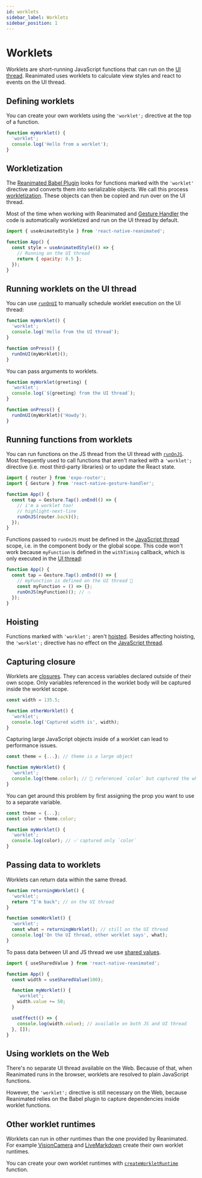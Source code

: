```yaml
---
id: worklets
sidebar_label: Worklets
sidebar_position: 1
---
```


# Worklets

Worklets are short-running JavaScript functions that can run on the [UI thread](/docs/fundamentals/glossary#ui-thread). Reanimated uses worklets to calculate view styles and react to events on the UI thread.

## Defining worklets

You can create your own worklets using the `'worklet';` directive at the top of a function.

```javascript
function myWorklet() {
  'worklet';
  console.log('Hello from a worklet');
}
```

## Workletization

The [Reanimated Babel Plugin](https://github.com/software-mansion/react-native-reanimated/blob/3.19-stable/packages/react-native-reanimated/plugin/README-dev.md#basics) looks for functions marked with the `'worklet'` directive and converts them into serializable objects. We call this process [workletization](/docs/fundamentals/glossary#to-workletize). These objects can then be copied and run over on the UI thread.

Most of the time when working with Reanimated and [Gesture Handler](https://docs.swmansion.com/react-native-gesture-handler/) the code is automatically workletized and run on the UI thread by default.

```javascript
import { useAnimatedStyle } from 'react-native-reanimated';

function App() {
  const style = useAnimatedStyle(() => {
    // Running on the UI thread
    return { opacity: 0.5 };
  });
}
```

## Running worklets on the UI thread

You can use [`runOnUI`](/docs/threading/runOnUI) to manually schedule worklet execution on the UI thread:

```javascript
function myWorklet() {
  'worklet';
  console.log('Hello from the UI thread');
}

function onPress() {
  runOnUI(myWorklet)();
}
```

You can pass arguments to worklets.

```javascript
function myWorklet(greeting) {
  'worklet';
  console.log(`${greeting} from the UI thread`);
}

function onPress() {
  runOnUI(myWorklet)('Howdy');
}
```

## Running functions from worklets

You can run functions on the JS thread from the UI thread with [`runOnJS`](/docs/threading/runOnJS). Most frequently used to call functions that aren't marked with a `'worklet';` directive (i.e. most third-party libraries) or to update the React state.

```javascript
import { router } from 'expo-router';
import { Gesture } from 'react-native-gesture-handler';

function App() {
  const tap = Gesture.Tap().onEnd(() => {
    // i'm a worklet too!
    // highlight-next-line
    runOnJS(router.back)();
  });
}
```

Functions passed to `runOnJS` must be defined in the [JavaScript thread](/docs/fundamentals/glossary#javascript-thread) scope, i.e. in the component body or the global scope. This code won't work because `myFunction` is defined in the `withTiming` callback, which is only executed in the [UI thread](/docs/fundamentals/glossary#ui-thread):

```javascript
function App() {
  const tap = Gesture.Tap().onEnd(() => {
    // myFunction is defined on the UI thread 🚨
    const myFunction = () => {};
    runOnJS(myFunction)(); // 💥
  });
}
```

## Hoisting

Functions marked with `'worklet';` aren't [hoisted](https://developer.mozilla.org/en-US/docs/Glossary/Hoisting). Besides affecting hoisting, the `'worklet';` directive has no effect on the [JavaScript thread](/docs/fundamentals/glossary#javascript-thread).

## Capturing closure

Worklets are [closures](https://developer.mozilla.org/en-US/docs/Web/JavaScript/Closures). They can access variables declared outside of their own scope. Only variables referenced in the worklet body will be captured inside the worklet scope.

```javascript
const width = 135.5;

function otherWorklet() {
  'worklet';
  console.log('Captured width is', width);
}
```

Capturing large JavaScript objects inside of a worklet can lead to performance issues.

```javascript
const theme = {...}; // theme is a large object

function myWorklet() {
  'worklet';
  console.log(theme.color); // 🚨 referenced `color` but captured the whole `theme` object
}
```

You can get around this problem by first assigning the prop you want to use to a separate variable.

```javascript
const theme = {...};
const color = theme.color;

function myWorklet() {
  'worklet';
  console.log(color); // ✅ captured only `color`
}
```

## Passing data to worklets

Worklets can return data within the same thread.

```javascript
function returningWorklet() {
  'worklet';
  return "I'm back"; // on the UI thread
}

function someWorklet() {
  'worklet';
  const what = returningWorklet(); // still on the UI thread
  console.log('On the UI thread, other worklet says', what);
}
```

To pass data between UI and JS thread we use [shared values](/docs/fundamentals/glossary#shared-value).

```javascript
import { useSharedValue } from 'react-native-reanimated';

function App() {
  const width = useSharedValue(100);

  function myWorklet() {
    'worklet';
    width.value += 50;
  }

  useEffect(() => {
    console.log(width.value); // available on both JS and UI thread
  }, []);
}
```

## Using worklets on the Web

There's no separate UI thread available on the Web. Because of that, when Reanimated runs in the browser, worklets are resolved to plain JavaScript functions.

However, the `'worklet';` directive is still necessary on the Web, because Reanimated relies on the Babel plugin to capture dependencies inside worklet functions.

## Other worklet runtimes

Worklets can run in other runtimes than the one provided by Reanimated. For example [VisionCamera](https://github.com/mrousavy/react-native-vision-camera) and [LiveMarkdown](https://github.com/Expensify/react-native-live-markdown) create their own worklet runtimes.

You can create your own worklet runtimes with [`createWorkletRuntime`](/docs/threading/createWorkletRuntime) function.
